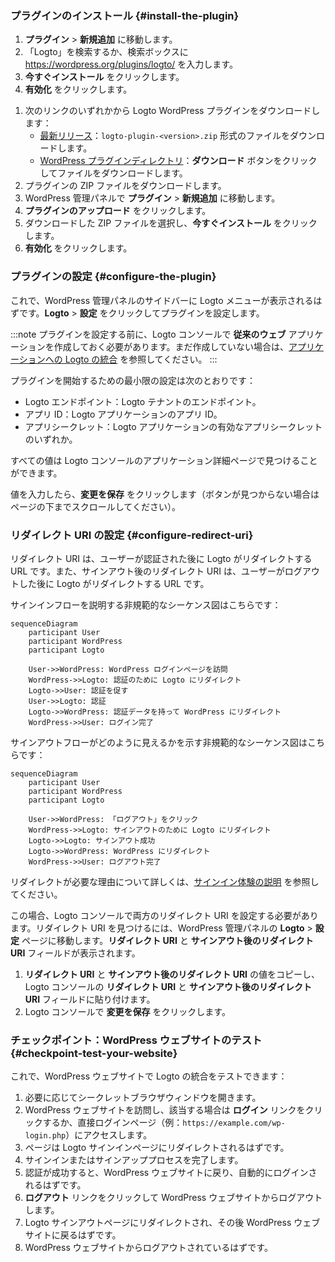 
### プラグインのインストール \{#install-the-plugin}

<Tabs>

<TabItem value="admin-panel" label="WordPress 管理パネルから">

1. **プラグイン** > **新規追加** に移動します。
2. 「Logto」を検索するか、検索ボックスに https://wordpress.org/plugins/logto/ を入力します。
3. **今すぐインストール** をクリックします。
4. **有効化** をクリックします。

</TabItem>

<TabItem value="upload" label="アップロードから">

1. 次のリンクのいずれかから Logto WordPress プラグインをダウンロードします：
   - [最新リリース](https://github.com/logto-io/wordpress/releases)：`logto-plugin-<version>.zip` 形式のファイルをダウンロードします。
   - [WordPress プラグインディレクトリ](https://wordpress.org/plugins/logto/)：**ダウンロード** ボタンをクリックしてファイルをダウンロードします。
2. プラグインの ZIP ファイルをダウンロードします。
3. WordPress 管理パネルで **プラグイン** > **新規追加** に移動します。
4. **プラグインのアップロード** をクリックします。
5. ダウンロードした ZIP ファイルを選択し、**今すぐインストール** をクリックします。
6. **有効化** をクリックします。

</TabItem>

</Tabs>

### プラグインの設定 \{#configure-the-plugin}

これで、WordPress 管理パネルのサイドバーに Logto メニューが表示されるはずです。**Logto** > **設定** をクリックしてプラグインを設定します。

:::note
プラグインを設定する前に、Logto コンソールで **従来のウェブ** アプリケーションを作成しておく必要があります。まだ作成していない場合は、[アプリケーションへの Logto の統合](/integrate-logto/integrate-logto-into-your-application) を参照してください。
:::

プラグインを開始するための最小限の設定は次のとおりです：

- Logto エンドポイント：Logto テナントのエンドポイント。
- アプリ ID：Logto アプリケーションのアプリ ID。
- アプリシークレット：Logto アプリケーションの有効なアプリシークレットのいずれか。

すべての値は Logto コンソールのアプリケーション詳細ページで見つけることができます。

値を入力したら、**変更を保存** をクリックします（ボタンが見つからない場合はページの下までスクロールしてください）。

### リダイレクト URI の設定 \{#configure-redirect-uri}

リダイレクト URI は、ユーザーが認証された後に Logto がリダイレクトする URL です。また、サインアウト後のリダイレクト URI は、ユーザーがログアウトした後に Logto がリダイレクトする URL です。

サインインフローを説明する非規範的なシーケンス図はこちらです：

```mermaid
sequenceDiagram
    participant User
    participant WordPress
    participant Logto

    User->>WordPress: WordPress ログインページを訪問
    WordPress->>Logto: 認証のために Logto にリダイレクト
    Logto->>User: 認証を促す
    User->>Logto: 認証
    Logto->>WordPress: 認証データを持って WordPress にリダイレクト
    WordPress->>User: ログイン完了
```

サインアウトフローがどのように見えるかを示す非規範的なシーケンス図はこちらです：

```mermaid
sequenceDiagram
    participant User
    participant WordPress
    participant Logto

    User->>WordPress: 「ログアウト」をクリック
    WordPress->>Logto: サインアウトのために Logto にリダイレクト
    Logto->>Logto: サインアウト成功
    Logto->>WordPress: WordPress にリダイレクト
    WordPress->>User: ログアウト完了
```

リダイレクトが必要な理由について詳しくは、[サインイン体験の説明](/concepts/sign-in-experience) を参照してください。

この場合、Logto コンソールで両方のリダイレクト URI を設定する必要があります。リダイレクト URI を見つけるには、WordPress 管理パネルの **Logto** > **設定** ページに移動します。**リダイレクト URI** と **サインアウト後のリダイレクト URI** フィールドが表示されます。

1. **リダイレクト URI** と **サインアウト後のリダイレクト URI** の値をコピーし、Logto コンソールの **リダイレクト URI** と **サインアウト後のリダイレクト URI** フィールドに貼り付けます。
2. Logto コンソールで **変更を保存** をクリックします。

### チェックポイント：WordPress ウェブサイトのテスト \{#checkpoint-test-your-website}

これで、WordPress ウェブサイトで Logto の統合をテストできます：

1. 必要に応じてシークレットブラウザウィンドウを開きます。
2. WordPress ウェブサイトを訪問し、該当する場合は **ログイン** リンクをクリックするか、直接ログインページ（例：`https://example.com/wp-login.php`）にアクセスします。
3. ページは Logto サインインページにリダイレクトされるはずです。
4. サインインまたはサインアッププロセスを完了します。
5. 認証が成功すると、WordPress ウェブサイトに戻り、自動的にログインされるはずです。
6. **ログアウト** リンクをクリックして WordPress ウェブサイトからログアウトします。
7. Logto サインアウトページにリダイレクトされ、その後 WordPress ウェブサイトに戻るはずです。
8. WordPress ウェブサイトからログアウトされているはずです。
